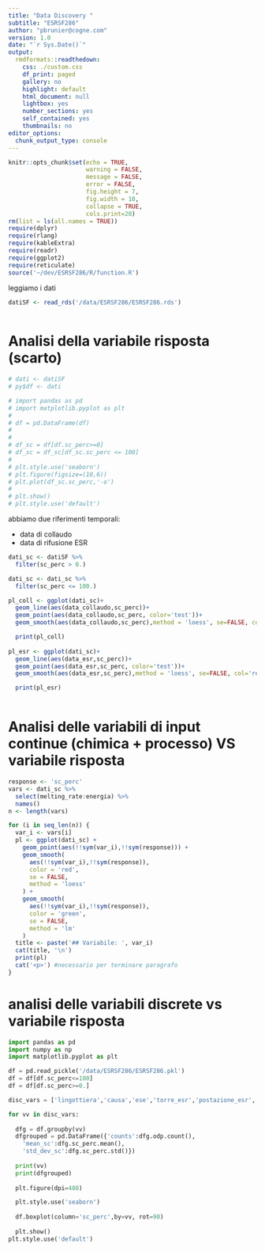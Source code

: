 ```yaml
---
title: "Data Discovery "
subtitle: "ESRSF286"
author: "pbrunier@cogne.com"
version: 1.0 
date: "`r Sys.Date()`"
output:
  rmdformats::readthedown:
    css: ./custom.css
    df_print: paged
    gallery: no
    highlight: default
    html_document: null
    lightbox: yes
    number_sections: yes
    self_contained: yes
    thumbnails: no
editor_options:
  chunk_output_type: console
---
```


```r
knitr::opts_chunk$set(echo = TRUE,
                      warning = FALSE,
                      message = FALSE,
                      error = FALSE,
                      fig.height = 7,
                      fig.width = 10,
                      collapse = TRUE,
                      cols.print=20)
rm(list = ls(all.names = TRUE))
require(dplyr)
require(rlang)
require(kableExtra)
require(readr)
require(ggplot2)
require(reticulate)
source('~/dev/ESRSF286/R/function.R')
```

leggiamo i dati 


```r
datiSF <- read_rds('/data/ESRSF286/ESRSF286.rds')
                       
```
# Analisi della variabile risposta (scarto)

```r

# dati <- datiSF
# py$df <- dati

```



```python
# import pandas as pd
# import matplotlib.pyplot as plt
# 
# df = pd.DataFrame(df)
# 
# 
# df_sc = df[df.sc_perc>=0]
# df_sc = df_sc[df_sc.sc_perc <= 100]
# 
# plt.style.use('seaborn')
# plt.figure(figsize=(10,6))
# plt.plot(df_sc.sc_perc,'-o')
# 
# plt.show()
# plt.style.use('default')


```

abbiamo due riferimenti temporali:

+ data di collaudo
+ data di rifusione ESR

```r

dati_sc <- datiSF %>%
  filter(sc_perc > 0.)

dati_sc <- dati_sc %>%
  filter(sc_perc <= 100.)

pl_coll <- ggplot(dati_sc)+
  geom_line(aes(data_collaudo,sc_perc))+
  geom_point(aes(data_collaudo,sc_perc, color='test'))+
  geom_smooth(aes(data_collaudo,sc_perc),method = 'loess', se=FALSE, col='red')

  print(pl_coll)
  
pl_esr <- ggplot(dati_sc)+
  geom_line(aes(data_esr,sc_perc))+
  geom_point(aes(data_esr,sc_perc, color='test'))+
  geom_smooth(aes(data_esr,sc_perc),method = 'loess', se=FALSE, col='red')

  print(pl_esr)
                       
```

# Analisi delle variabili di input continue (chimica + processo) VS variabile risposta



```r
response <- 'sc_perc'
vars <- dati_sc %>% 
  select(melting_rate:energia) %>%
  names()
n <- length(vars)

for (i in seq_len(n)) {
  var_i <- vars[i]
  pl <- ggplot(dati_sc) +
    geom_point(aes(!!sym(var_i),!!sym(response))) +
    geom_smooth(
      aes(!!sym(var_i),!!sym(response)),
      color = 'red',
      se = FALSE,
      method = 'loess'
    ) +
    geom_smooth(
      aes(!!sym(var_i),!!sym(response)),
      color = 'green',
      se = FALSE,
      method = 'lm'
    )
  title <- paste('## Variabile: ', var_i)
  cat(title, '\n')
  print(pl)
  cat('<p>') #necessario per terminare paragrafo
}
```


# analisi delle variabili discrete vs variabile risposta

```python

import pandas as pd
import numpy as np
import matplotlib.pyplot as plt

df = pd.read_pickle('/data/ESRSF286/ESRSF286.pkl')
df = df[df.sc_perc<=100]
df = df[df.sc_perc>=0.]

disc_vars = ['lingottiera','causa','ese','torre_esr','postazione_esr','elettrodo_esr','lingotto_esr','anomalie_ESR']

for vv in disc_vars:
  
  dfg = df.groupby(vv)
  dfgrouped = pd.DataFrame({'counts':dfg.odp.count(),
    'mean_sc':dfg.sc_perc.mean(),
    'std_dev_sc':dfg.sc_perc.std()})
  
  print(vv)
  print(dfgrouped)
  
  plt.figure(dpi=480)

  plt.style.use('seaborn')
  
  df.boxplot(column='sc_perc',by=vv, rot=90)
  
  plt.show()
plt.style.use('default')

```